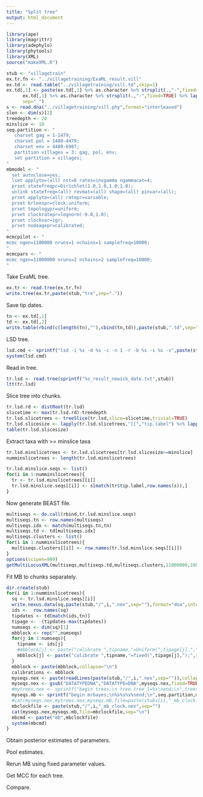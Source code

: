 ```yaml
---
title: "Split tree"
output: html_document
---
```


```r
library(ape)
library(magrittr)
library(adephylo)
library(phytools)
library(XML)
source("makeXML.R")
```


```r
stub <- "villagetrain"
ex.tr.fn <- "../villagetraining/ExaML_result.vill"
ex.td <- read.table("../villagetraining/vill.td",skip=1)
ex.td[,1] <- paste(ex.td[,1] %>% as.character %>% strsplit(.,"-",fixed=TRUE) %>% lapply(.,"[",1) %>% unlist,
      ex.td[,1] %>% as.character %>% strsplit(.,"-",fixed=TRUE) %>% lapply(.,"[",2) %>% unlist,
      sep="_")
s <- read.dna("../villagetraining/vill.phy",format="interleaved")
slen <- dim(s)[2]
treedepth <- 20
minslice <- 10
seq.partition <- "
   charset gag = 1-1479;
   charset pol = 1480-4479;
   charset env = 4480-6987;
   partition villages = 3: gag, pol, env;
   set partition = villages;
"
mbmodel <- "
  set autoclose=yes;
  lset applyto=(all) nst=6 rates=invgamma ngammacat=4;
  prset statefreqpr=Dirichlet(1.0,1.0,1.0,1.0);
  unlink statefreq=(all) revmat=(all) shape=(all) pinvar=(all);
  prset applyto=(all) ratepr=variable;
  prset brlenspr=clock:uniform;
  prset topologypr=uniform;
  prset clockratepr=lognorm(-9.0,1.0);
  prset clockvar=igr;
  prset nodeagepr=calibrated;
"
mcmcpilot <- "
mcmc ngen=1100000 nruns=1 nchains=1 samplefreq=10000;
"
mcmcpars <- "
mcmc ngen=11000000 nruns=2 nchains=2 samplefreq=10000;
"
```


Take ExaML tree.

```r
ex.tr <- read.tree(ex.tr.fn)
write.tree(ex.tr,paste(stub,"tre",sep="."))
```

Save tip dates.

```r
tn <- ex.td[,1]
td <- ex.td[,2]
write.table(rbind(c(length(tn),""),cbind(tn,td)),paste(stub,".td",sep=""),col.names=FALSE,row.names=FALSE,quote=FALSE)
```

LSD tree.

```r
lsd.cmd <- sprintf("lsd -i %s -d %s -c -n 1 -r -b %s -s %s -v",paste(stub,"tre",sep="."),paste(stub,".td",sep=""),paste(10),slen)
system(lsd.cmd)
```

Read in tree.

```r
tr.lsd <- read.tree(sprintf("%s_result_newick_date.txt",stub))
ltt(tr.lsd)
```

Slice tree into chunks.

```r
tr.lsd.rd <- distRoot(tr.lsd)
slicetime <- max(tr.lsd.rd)-treedepth
tr.lsd.slicetrees <- treeSlice(tr.lsd,slice=slicetime,trivial=TRUE)
tr.lsd.slicesize <- lapply(tr.lsd.slicetrees,"[[","tip.label") %>% lapply(.,length) %>% unlist
table(tr.lsd.slicesize)
```

Extract taxa with >= minslice taxa

```r
tr.lsd.minslicetrees <- tr.lsd.slicetrees[tr.lsd.slicesize>=minslice]
numminslicetrees <- length(tr.lsd.minslicetrees)
```

```r
tr.lsd.minslice.seqs <- list()
for(i in 1:numminslicetrees){
  tr <- tr.lsd.minslicetrees[[i]]
  tr.lsd.minslice.seqs[[i]] <- s[match(tr$tip.label,row.names(s)),]
}
```

Now generate BEAST file.

```r
multiseqs <- do.call(rbind,tr.lsd.minslice.seqs)
multiseqs.tn <- row.names(multiseqs)
multiseqs.idx <- match(multiseqs.tn,tn)
multiseqs.td <- td[multiseqs.idx]
multiseqs.clusters <- list()
for(i in 1:numminslicetrees){
  multiseqs.clusters[[i]] <- row.names(tr.lsd.minslice.seqs[[i]])
}
options(scipen=999)
getMultiLocusXML(multiseqs,multiseqs.td,multiseqs.clusters,11000000,10000,"vill_test2")
```


Fit MB to chunks separately.

```r
dir.create(stub)
for(i in 1:numminslicetrees){
  sq <- tr.lsd.minslice.seqs[[i]]
  write.nexus.data(sq,paste(stub,"/",i,".nex",sep=""),format="dna",interleaved=FALSE)
  ids <-  row.names(sq)
  tipdates <- td[match(ids,tn)]
  tipage <- -(tipdates-max(tipdates))
  numseqs <- dim(sq)[1]
  mbblock <- rep("",numseqs)
  for(j in 1:numseqs){
    tipname <- ids[j]
    #mbblock[j] <- paste("calibrate ",tipname,"=Uniform(",tipage[j],",",tipage[j],");",sep="")
    mbblock[j] <- paste("calibrate ",tipname,"=fixed(",tipage[j],");",sep="")
  }
  mbblock <- paste(mbblock,collapse="\n")
  calibrations <- mbblock
  myseqs.nex <- paste(readLines(paste(stub,"/",i,".nex",sep="")),collapse="\n")
  myseqs.nex <- gsub("DATATYPEDNA","DATATYPE=DNA",myseqs.nex,fixed=TRUE)
  #mytrees.nex <- sprintf("begin trees;\n tree tree_1=%s\nend;\n",trees[[i]])
  myseqs.mb <- sprintf("begin mrbayes;\n%s%s%s%send;\n",seq.partition,mbmodel,calibrations,mcmcpilot)
  #cat(myseqs.nex,mytrees.nex,myseqs.mb,file=paste(stubs[i],"_mb_clock.nex",sep=""),sep="\n")
  mbclockfile <- paste(stub,"/",i,"_mb_clock.nex",sep="")
  cat(myseqs.nex,myseqs.mb,file=mbclockfile,sep="\n")
  mbcmd <- paste("mb",mbclockfile)
  system(mbcmd)
}

```

Obtain posterior estimates of parameters.

Pool estimates.

Rerun MB using fixed parameter values.

Get MCC for each tree.

Compare.

